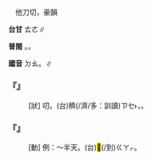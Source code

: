 
=={{ruby|叨|·ㄉㄠ}}==

　他刀切，豪韻

'''台甘''' <rt>ㄊㄜ</rt>∥

'''普閩''' {{ruby|(文)|ㄊㄜ}}。{{ruby|(白)|ㄊㄠ}}。

'''國音''' <rt>ㄉㄠ</rt>。{{ruby|←|ㄊㄠ}}∥

    

==='''『{{ruby|叨|ㄉㄠ}}{{ruby|叨|·ㄉㄠ}}』'''===
: [狀] 叨{{ruby|嘮|ㄌㄠˋ}}。(台){{ruby|話|ㄨㆤ˫}}穧(/濟/多：訓讀)<rt>ㄗㆤ˫</rt>{{ruby|/|ㄗㄨㆤ˫}}，{{ruby|講|ㄍㆲˋ}}{{ruby|→|ㄍㆲ}}{{ruby|會|ㄨㆤ˫}}{{ruby|/|ㆤ˫}}{{ruby|了|ㄌㄧㄠˋ}}{{ruby|<mark>&#xffa45;</mark>|ㆠㆤ˫}}{{ruby|/|ㆠㄨㆤ˫}}{{ruby|盡|ㄐㄧㄣ˫}}。
    

==='''『{{ruby|嘮|ㄌㄠˊ}}{{ruby|叨|·ㄉㄠ}}』'''===
: [動] 例：～半天。(台){{ruby|講|ㄍㆲˋ}}{{ruby|→|ㄍㆲ}}<mark>&#xffa42;</mark>(/到)<rt>ㄍㄚㆷ</rt>{{ruby|歸|ㄍㄨㄧ}}{{ruby|半|ㄅㄨㆩ˪}}{{ruby|日|ㆢㄧㆵ ͘}}{{ruby|/|ㄌㄧㆵ ͘}}{{ruby|講|ㄍㆲˋ}}{{ruby|→|ㄍㆲ}}{{ruby|<mark>&#xffa45;</mark>|ㆠㆤ˫}}{{ruby|/|ㆠㄨㆤ˫}}{{ruby|完|ㄨㄢˊ}}。
    
